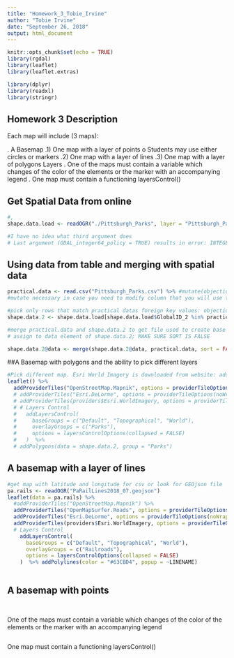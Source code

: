 ```yaml
---
title: "Homework_3_Tobie_Irvine"
author: "Tobie Irvine"
date: "September 26, 2018"
output: html_document
---
```


```r
knitr::opts_chunk$set(echo = TRUE)
library(rgdal)
library(leaflet)
library(leaflet.extras)

library(dplyr)
library(readxl)
library(stringr)

```

## Homework 3 Description
Each map will include (3 maps): 

.	A Basemap
.1) 	One map with a layer of points
   o	Students may use either circles or markers
.2)	One map with a layer of lines
.3)	One map with a layer of polygons
Layers
.	One of the maps must contain a variable which changes of the color of the elements or the marker with an accompanying legend
.	One map must contain a functioning layersControl() 


## Get Spatial Data from online

```r
#, 
shape.data.load <- readOGR("./Pittsburgh_Parks", layer = "Pittsburgh_Parks")

#I have no idea what third argument does
# Last argument (GDAL_integer64_policy = TRUE) results in error: INTEGER() can only #be applied to a 'integer', not a 'double'

```
## Using data from table and merging with spatial data
```r
practical.data <- read.csv("Pittsburgh_Parks.csv") %>% #mutate(objectid = #str_pad(objectid, 6 , pad = "0"))
#mutate necessary in case you need to modify column that you will use to join shape # file and data file. foreign.key is name of column of you need to modify

#pick only rows that match practical datas foreign key values: objectid or globalid
shape.data.2 <- shape.data.load[shape.data.load$GlobalID_2 %in% practical.data$GlobalID_2,]

#merge practical.data and shape.data.2 to get file used to create base map and 
# assign to data element of shape.data.2; MAKE SURE SORT IS FALSE

shape.data.2@data <- merge(shape.data.2@data, practical.data, sort = FALSE, by.x = "GlobalID_2", by.y = "GlobalID_2")

```
##A Basemap with polygons and the ability to pick different layers
```r
#Pick different map. Esri World Imagery is downloaded from website: add no wrap
leaflet() %>%
  addProviderTiles("OpenStreetMap.Mapnik", options = providerTileOptions(noWrap = TRUE), group = "Default") %>%
  # addProviderTiles("Esri.DeLorme", options = providerTileOptions(noWrap = TRUE), group = "Topographical") %>%
  # addProviderTiles(providers$Esri.WorldImagery, options = providerTileOptions(noWrap = TRUE), group = "World") %>%
  # # Layers Control
  #   addLayersControl(
  #     baseGroups = c("Default", "Topographical", "World"),
  #     overlayGroups = c("Parks"),
  #     options = layersControlOptions(collapsed = FALSE)
  #   )  %>%
  # addPolygons(data = shape.data.2, group = "Parks") 

```
## A basemap with a layer of lines
```r
#get map with latitude and longitude for csv or look for GEOjson file
pa.rails <- readOGR("PaRailLines2018_07.geojson")
leaflet(data = pa.rails) %>%
  #addProviderTiles("OpenStreetMap.Mapnik") %>% 
  addProviderTiles("OpenMapSurfer.Roads", options = providerTileOptions(noWrap = TRUE), group = "Default") %>%
  addProviderTiles("Esri.DeLorme", options = providerTileOptions(noWrap = TRUE), group = "Topographical") %>%
  addProviderTiles(providers$Esri.WorldImagery, options = providerTileOptions(noWrap = TRUE), group = "World") %>%
  # Layers Control
    addLayersControl(
      baseGroups = c("Default", "Topographical", "World"),
      overlayGroups = c("Railroads"),
      options = layersControlOptions(collapsed = FALSE)
    )  %>% addPolylines(color = "#63CBD4", popup = ~LINENAME)
 

```
## A basemap with points
```r

```

```r

```
One of the maps must contain a variable which changes of the color of the elements or the marker with an accompanying legend
```r

```
One map must contain a functioning layersControl()
```r

```


